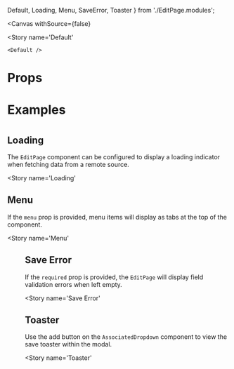   Default,
  Loading,
  Menu,
  SaveError,
  Toaster
} from './EditPage.modules';

<Meta
  title='Components/Semantic UI/EditPage'
  component={EditPage}
/>

<DocHeader
  item={EditPage}
/>

<Canvas
  withSource={false}
>
  <Story
    name='Default'
  >
    <Default />
  </Story>
</Canvas>

# Props

<PropsTable
  item={EditPage}
/>

# Examples
#

## Loading
The `EditPage` component can be configured to display a loading indicator when fetching data from a remote source.

<Story
  name='Loading'
>
  <Loading />
</Story>

## Menu
If the `menu` prop is provided, menu items will display as tabs at the top of the component.

<Story
  name='Menu'
>
  <Menu />
</Story>

## Save Error
If the `required` prop is provided, the `EditPage` will display field validation errors when left empty.

<Story
  name='Save Error'
>
  <SaveError />
</Story>

## Toaster
Use the add button on the `AssociatedDropdown` component to view the save toaster within the modal.

<Story
  name='Toaster'
>
  <Toaster />
</Story>
